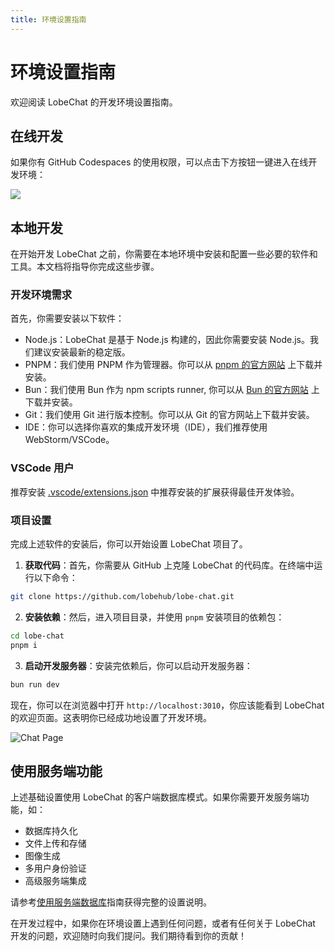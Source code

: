 ```yaml
---
title: 环境设置指南
---
```


# 环境设置指南

欢迎阅读 LobeChat 的开发环境设置指南。

## 在线开发

如果你有 GitHub Codespaces 的使用权限，可以点击下方按钮一键进入在线开发环境：

[![][codespaces-shield]][codespaces-link]

## 本地开发

在开始开发 LobeChat 之前，你需要在本地环境中安装和配置一些必要的软件和工具。本文档将指导你完成这些步骤。

### 开发环境需求

首先，你需要安装以下软件：

- Node.js：LobeChat 是基于 Node.js 构建的，因此你需要安装 Node.js。我们建议安装最新的稳定版。
- PNPM：我们使用 PNPM 作为管理器。你可以从 [pnpm 的官方网站](https://pnpm.io/installation) 上下载并安装。
- Bun：我们使用 Bun 作为 npm scripts runner, 你可以从 [Bun 的官方网站](https://bun.com/docs/installation) 上下载并安装。
- Git：我们使用 Git 进行版本控制。你可以从 Git 的官方网站上下载并安装。
- IDE：你可以选择你喜欢的集成开发环境（IDE），我们推荐使用 WebStorm/VSCode。

### VSCode 用户

推荐安装 [.vscode/extensions.json](https://github.com/lobehub/lobe-chat/blob/main/.vscode/extensions.json) 中推荐安装的扩展获得最佳开发体验。

### 项目设置

完成上述软件的安装后，你可以开始设置 LobeChat 项目了。

1. **获取代码**：首先，你需要从 GitHub 上克隆 LobeChat 的代码库。在终端中运行以下命令：

```bash
git clone https://github.com/lobehub/lobe-chat.git
```

2. **安装依赖**：然后，进入项目目录，并使用 `pnpm` 安装项目的依赖包：

```bash
cd lobe-chat
pnpm i
```

3. **启动开发服务器**：安装完依赖后，你可以启动开发服务器：

```bash
bun run dev
```

现在，你可以在浏览器中打开 `http://localhost:3010`，你应该能看到 LobeChat 的欢迎页面。这表明你已经成功地设置了开发环境。

![Chat Page](https://hub-apac-1.lobeobjects.space/docs/fc7b157a3bc016bc97719065f80c555c.png)

## 使用服务端功能

上述基础设置使用 LobeChat 的客户端数据库模式。如果你需要开发服务端功能，如：

- 数据库持久化
- 文件上传和存储
- 图像生成
- 多用户身份验证
- 高级服务端集成

请参考[使用服务端数据库](/docs/development/basic/work-with-server-side-database)指南获得完整的设置说明。

在开发过程中，如果你在环境设置上遇到任何问题，或者有任何关于 LobeChat 开发的问题，欢迎随时向我们提问。我们期待看到你的贡献！

[codespaces-link]: https://codespaces.new/lobehub/lobe-chat
[codespaces-shield]: https://github.com/codespaces/badge.svg
